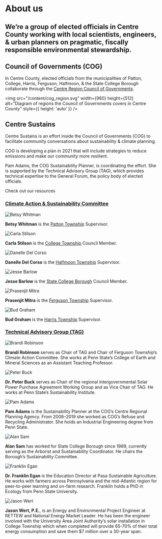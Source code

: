 


# <People /> About us

## We’re a group of elected officials in Centre County working with local scientists, engineers, & urban planners on pragmatic, fiscally responsible environmental stewardship.

## Council of Governments (COG)

In Centre County, elected officials from the municipalities of Patton, College, Harris, Ferguson, Halfmoon, & the State College Borough
collaborate through the [Centre&nbsp;Region Council of Governments](https://www.crcog.net/).

<img
  src="/content/cog_region.svg"
  width={960}
  height={512}
  alt="Diagram of regions the Council of Governments covers in Centre County"
  style={{ height: 'auto' }}
/>

## Centre Sustains

Centre&nbsp;Sustains is an effort inside the Council of Governments (COG) to facilitate community conversations about sustainability & climate planning.

COG is developing a plan in 2021 that will include strategies to reduce emissions and make our community more resilient.

Pam Adams, the COG Sustainability Planner, is coordinating the effort.
She is supported by the Technical Advisory Group (TAG),
which provides technical expertise to the General Forum, the policy body of elected officials.

<Timeline>
  <TimelineStep
    name="Sustainability Planner hired, compiles emissions inventory for base year 2016"
    duration="2018"
    color="indigo"
  />
  <TimelineStep
    name="Technical Advisory Group (TAG) formed"
    duration="2019"
    color="purple"
  />
  <TimelineStep
    name="TAG holds 5 sessions with 70 subject experts on best practices"
    duration="May–Dec 2020"
    color="azure"
  />
  <TimelineStep
    name="Community stakeholder survey"
    duration="Feb–Mar 2021"
    color="aqua"
  />
  <TimelineStep
    name="Community climate forum event"
    duration="April 2021"
    color="green"
  />
</Timeline>

<NavCard to="/resources" color="pink" icon={UiChecks}>
  Check out our resources
</NavCard>

### [Climate Action & Sustainability Committee](https://www.crcog.net/index.asp?SEC=CD04C8C4-4C9E-47A0-A192-04CF46281077)

<Team compact>

![Betsy Whitman](/casp/betsy_whitman.jpg)

**Betsy Whitman** is the [Patton Township](http://twp.patton.pa.us/) Supervisor.

![Carla Stilson](/casp/carla_stilson.jpg)

**Carla Stilson** is the [College Township](https://www.collegetownship.org/) Council Member.

![Danelle Del Corso](/casp/danelle_delcorso.jpg)

**Danelle Del Corso** is the [Halfmoon Township](http://halfmoontwp.us/) Supervisor.

![Jesse Barlow](/casp/jesse_barlow.jpg)

**Jesse Barlow** is the [State College Borough](https://www.statecollegepa.us/) Council Member.

![Prasenjit Mitra](/casp/prasenjit_mitra.jpg)

**Prasenjit Mitra** is the [Ferguson Township](https://www.twp.ferguson.pa.us/) Supervisor.

![Bud Graham](/casp/bud_graham.jpg)

**Bud Graham** is the [Harris Township](https://www.harristownship.org) Supervisor.

</Team>

### [Technical Advisory Group (TAG)](https://www.crcog.net/tag)

<Team>

![Brandi Robinson](/tag/brandi_robinson.jpg)

**Brandi Robinson** serves as Chair of TAG and Chair of Ferguson Township’s Climate Action Committee. She works at Penn State’s College of Earth and Mineral Sciences as an Assistant Teaching Professor.

![Peter Buck](/tag/peter_buck.jpg)

**Dr. Peter Buck** serves as Chair of the regional intergovernmental Solar Power Purchase Agreement Working Group and as Vice Chair of TAG. He works at Penn State’s Sustainability Institute.

![Pam Adams](/tag/pam_adams.jpg)

**Pam Adams** is the Sustainability Planner at the COG’s Centre Regional Planning Agency. From 2008–2019 she worked as COG’s Refuse and Recycling Administrator. She holds an Industrial Engineering degree from Penn State.

![Alan Sam](/tag/alan_sam.jpg)

**Alan Sam** has worked for State College Borough since 1989, currently serving as the Arborist and Sustainability Coordinator. He chairs the Borough’s Sustainability Committee.

![Franklin Egan](/tag/franklin_egan.jpg)

**Dr. Franklin Egan** is the Education Director at Pasa Sustainable Agriculture. He works with farmers across Pennsylvania and the mid-Atlantic region for peer-to-peer learning and on-farm research. Franklin holds a PhD in Ecology from Penn State University.

![Jason Wert](/tag/jason_wert.jpg)

**Jason Wert, P.E.**, is an Energy and Environmental Project Engineer at RETTEW and National Energy Market Leader. He has been the engineer involved with the University Area Joint Authority’s solar installation in College Township which when completed will provide 65-70% of their total energy consumption and save them $7 million over a 30-year span.

</Team>
